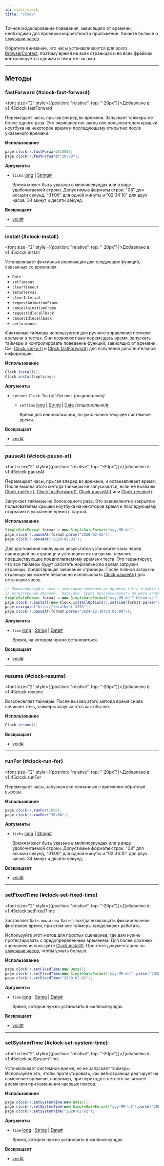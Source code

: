 ```yaml
---
id: class-clock
title: "Clock"
---
```


Точное моделирование поведения, зависящего от времени, необходимо для проверки корректности приложений. Узнайте больше о [эмуляции часов](../clock.mdx).

Обратите внимание, что часы устанавливаются для всего [BrowserContext], поэтому время на всех страницах и во всех фреймах контролируется одними и теми же часами.

---

## Методы

### fastForward {#clock-fast-forward}

<font size="2" style={{position: "relative", top: "-20px"}}>Добавлено в: v1.45</font><x-search>clock.fastForward</x-search>

Перемещает часы, прыгая вперед во времени. Запускает таймеры не более одного раза. Это эквивалентно закрытию пользователем крышки ноутбука на некоторое время и последующему открытию после указанного времени.

**Использование**

```java
page.clock().fastForward(1000);
page.clock().fastForward("30:00");
```

**Аргументы**
- `ticks` [long] | [String]<a aria-hidden="true" tabIndex="-1" class="list-anchor-link" id="clock-fast-forward-option-ticks"/><a href="#clock-fast-forward-option-ticks" class="list-anchor">#</a>
  
  Время может быть указано в миллисекундах или в виде удобочитаемой строки. Допустимые форматы строк: "08" для восьми секунд, "01:00" для одной минуты и "02:34:10" для двух часов, 34 минут и десяти секунд.

**Возвращает**
- [void]<a aria-hidden="true" tabIndex="-1" class="list-anchor-link" id="clock-fast-forward-return"/><a href="#clock-fast-forward-return" class="list-anchor">#</a>

---

### install {#clock-install}

<font size="2" style={{position: "relative", top: "-20px"}}>Добавлено в: v1.45</font><x-search>clock.install</x-search>

Устанавливает фиктивные реализации для следующих функций, связанных со временем:
* `Date`
* `setTimeout`
* `clearTimeout`
* `setInterval`
* `clearInterval`
* `requestAnimationFrame`
* `cancelAnimationFrame`
* `requestIdleCallback`
* `cancelIdleCallback`
* `performance`

Фиктивные таймеры используются для ручного управления потоком времени в тестах. Они позволяют вам перемещать время, запускать таймеры и контролировать поведение функций, зависящих от времени. См. [Clock.runFor()](/api/class-clock.mdx#clock-run-for) и [Clock.fastForward()](/api/class-clock.mdx#clock-fast-forward) для получения дополнительной информации.

**Использование**

```java
Clock.install();
Clock.install(options);
```

**Аргументы**
- `options` `Clock.InstallOptions` *(опционально)*
  - `setTime` [long] | [String] | [Date] *(опционально)*<a aria-hidden="true" tabIndex="-1" class="list-anchor-link" id="clock-install-option-time"/><a href="#clock-install-option-time" class="list-anchor">#</a>
    
    Время для инициализации, по умолчанию текущее системное время.

**Возвращает**
- [void]<a aria-hidden="true" tabIndex="-1" class="list-anchor-link" id="clock-install-return"/><a href="#clock-install-return" class="list-anchor">#</a>

---

### pauseAt {#clock-pause-at}

<font size="2" style={{position: "relative", top: "-20px"}}>Добавлено в: v1.45</font><x-search>clock.pauseAt</x-search>

Перемещает часы, прыгая вперед во времени, и останавливает время. После вызова этого метода таймеры не запускаются, если не вызваны [Clock.runFor()](/api/class-clock.mdx#clock-run-for), [Clock.fastForward()](/api/class-clock.mdx#clock-fast-forward), [Clock.pauseAt()](/api/class-clock.mdx#clock-pause-at) или [Clock.resume()](/api/class-clock.mdx#clock-resume).

Запускает таймеры не более одного раза. Это эквивалентно закрытию пользователем крышки ноутбука на некоторое время и последующему открытию в указанное время с паузой.

**Использование**

```java
SimpleDateFormat format = new SimpleDateFormat("yyy-MM-dd");
page.clock().pauseAt(format.parse("2020-02-02"));
page.clock().pauseAt("2020-02-02");
```

Для достижения наилучших результатов установите часы перед навигацией по странице и установите их на время, немного предшествующее предполагаемому времени теста. Это гарантирует, что все таймеры будут работать нормально во время загрузки страницы, предотвращая зависание страницы. После полной загрузки страницы вы можете безопасно использовать [Clock.pauseAt()](/api/class-clock.mdx#clock-pause-at) для остановки часов.

```java
// Инициализируйте часы с некоторым временем до времени теста и дайте странице загрузиться
// естественным образом. `Date.now` будет прогрессировать по мере запуска таймеров.
SimpleDateFormat format = new SimpleDateFormat("yyy-MM-dd'T'HH:mm:ss");
page.clock().install(new Clock.InstallOptions().setTime(format.parse("2024-12-10T08:00:00")));
page.navigate("http://localhost:3333");
page.clock().pauseAt(format.parse("2024-12-10T10:00:00"));
```

**Аргументы**
- `time` [long] | [String] | [Date]<a aria-hidden="true" tabIndex="-1" class="list-anchor-link" id="clock-pause-at-option-time"/><a href="#clock-pause-at-option-time" class="list-anchor">#</a>
  
  Время, на котором нужно остановиться.

**Возвращает**
- [void]<a aria-hidden="true" tabIndex="-1" class="list-anchor-link" id="clock-pause-at-return"/><a href="#clock-pause-at-return" class="list-anchor">#</a>

---

### resume {#clock-resume}

<font size="2" style={{position: "relative", top: "-20px"}}>Добавлено в: v1.45</font><x-search>clock.resume</x-search>

Возобновляет таймеры. После вызова этого метода время снова начинает течь, таймеры запускаются как обычно.

**Использование**

```java
Clock.resume();
```

**Возвращает**
- [void]<a aria-hidden="true" tabIndex="-1" class="list-anchor-link" id="clock-resume-return"/><a href="#clock-resume-return" class="list-anchor">#</a>

---

### runFor {#clock-run-for}

<font size="2" style={{position: "relative", top: "-20px"}}>Добавлено в: v1.45</font><x-search>clock.runFor</x-search>

Перемещает часы, запуская все связанные с временем обратные вызовы.

**Использование**

```java
page.clock().runFor(1000);
page.clock().runFor("30:00");
```

**Аргументы**
- `ticks` [long] | [String]<a aria-hidden="true" tabIndex="-1" class="list-anchor-link" id="clock-run-for-option-ticks"/><a href="#clock-run-for-option-ticks" class="list-anchor">#</a>
  
  Время может быть указано в миллисекундах или в виде удобочитаемой строки. Допустимые форматы строк: "08" для восьми секунд, "01:00" для одной минуты и "02:34:10" для двух часов, 34 минут и десяти секунд.

**Возвращает**
- [void]<a aria-hidden="true" tabIndex="-1" class="list-anchor-link" id="clock-run-for-return"/><a href="#clock-run-for-return" class="list-anchor">#</a>

---

### setFixedTime {#clock-set-fixed-time}

<font size="2" style={{position: "relative", top: "-20px"}}>Добавлено в: v1.45</font><x-search>clock.setFixedTime</x-search>

Заставляет `Date.now` и `new Date()` всегда возвращать фиксированное фиктивное время, при этом все таймеры продолжают работать.

Используйте этот метод для простых сценариев, где вам нужно протестировать с предопределенным временем. Для более сложных сценариев используйте [Clock.install()](/api/class-clock.mdx#clock-install). Прочтите документацию по [эмуляции часов](../clock.mdx), чтобы узнать больше.

**Использование**

```java
page.clock().setFixedTime(new Date());
page.clock().setFixedTime(new SimpleDateFormat("yyy-MM-dd").parse("2020-02-02"));
page.clock().setFixedTime("2020-02-02");
```

**Аргументы**
- `time` [long] | [String] | [Date]<a aria-hidden="true" tabIndex="-1" class="list-anchor-link" id="clock-set-fixed-time-option-time"/><a href="#clock-set-fixed-time-option-time" class="list-anchor">#</a>
  
  Время, которое нужно установить в миллисекундах.

**Возвращает**
- [void]<a aria-hidden="true" tabIndex="-1" class="list-anchor-link" id="clock-set-fixed-time-return"/><a href="#clock-set-fixed-time-return" class="list-anchor">#</a>

---

### setSystemTime {#clock-set-system-time}

<font size="2" style={{position: "relative", top: "-20px"}}>Добавлено в: v1.45</font><x-search>clock.setSystemTime</x-search>

Устанавливает системное время, но не запускает таймеры. Используйте это, чтобы протестировать, как веб-страница реагирует на изменение времени, например, при переходе с летнего на зимнее время или при изменении часовых поясов.

**Использование**

```java
page.clock().setSystemTime(new Date());
page.clock().setSystemTime(new SimpleDateFormat("yyy-MM-dd").parse("2020-02-02"));
page.clock().setSystemTime("2020-02-02");
```

**Аргументы**
- `time` [long] | [String] | [Date]<a aria-hidden="true" tabIndex="-1" class="list-anchor-link" id="clock-set-system-time-option-time"/><a href="#clock-set-system-time-option-time" class="list-anchor">#</a>
  
  Время, которое нужно установить в миллисекундах.

**Возвращает**
- [void]<a aria-hidden="true" tabIndex="-1" class="list-anchor-link" id="clock-set-system-time-return"/><a href="#clock-set-system-time-return" class="list-anchor">#</a>

[APIRequest]: /api/class-apirequest.mdx "APIRequest"
[APIRequestContext]: /api/class-apirequestcontext.mdx "APIRequestContext"
[APIResponse]: /api/class-apiresponse.mdx "APIResponse"
[APIResponseAssertions]: /api/class-apiresponseassertions.mdx "APIResponseAssertions"
[Browser]: /api/class-browser.mdx "Browser"
[BrowserContext]: /api/class-browsercontext.mdx "BrowserContext"
[BrowserType]: /api/class-browsertype.mdx "BrowserType"
[CDPSession]: /api/class-cdpsession.mdx "CDPSession"
[Clock]: /api/class-clock.mdx "Clock"
[ConsoleMessage]: /api/class-consolemessage.mdx "ConsoleMessage"
[Dialog]: /api/class-dialog.mdx "Dialog"
[Download]: /api/class-download.mdx "Download"
[ElementHandle]: /api/class-elementhandle.mdx "ElementHandle"
[FileChooser]: /api/class-filechooser.mdx "FileChooser"
[FormData]: /api/class-formdata.mdx "FormData"
[Frame]: /api/class-frame.mdx "Frame"
[FrameLocator]: /api/class-framelocator.mdx "FrameLocator"
[JSHandle]: /api/class-jshandle.mdx "JSHandle"
[Keyboard]: /api/class-keyboard.mdx "Keyboard"
[Locator]: /api/class-locator.mdx "Locator"
[LocatorAssertions]: /api/class-locatorassertions.mdx "LocatorAssertions"
[Mouse]: /api/class-mouse.mdx "Mouse"
[Page]: /api/class-page.mdx "Page"
[PageAssertions]: /api/class-pageassertions.mdx "PageAssertions"
[Playwright]: /api/class-playwright.mdx "Playwright"
[PlaywrightAssertions]: /api/class-playwrightassertions.mdx "PlaywrightAssertions"
[PlaywrightException]: /api/class-playwrightexception.mdx "PlaywrightException"
[Request]: /api/class-request.mdx "Request"
[RequestOptions]: /api/class-requestoptions.mdx "RequestOptions"
[Response]: /api/class-response.mdx "Response"
[Route]: /api/class-route.mdx "Route"
[Selectors]: /api/class-selectors.mdx "Selectors"
[TimeoutError]: /api/class-timeouterror.mdx "TimeoutError"
[Touchscreen]: /api/class-touchscreen.mdx "Touchscreen"
[Tracing]: /api/class-tracing.mdx "Tracing"
[Video]: /api/class-video.mdx "Video"
[WebError]: /api/class-weberror.mdx "WebError"
[WebSocket]: /api/class-websocket.mdx "WebSocket"
[WebSocketFrame]: /api/class-websocketframe.mdx "WebSocketFrame"
[WebSocketRoute]: /api/class-websocketroute.mdx "WebSocketRoute"
[Worker]: /api/class-worker.mdx "Worker"
[Element]: https://developer.mozilla.org/en-US/docs/Web/API/element "Element"
[EvaluationArgument]: /evaluating.mdx#evaluation-argument "EvaluationArgument"
[Promise]: https://developer.mozilla.org/en-US/docs/Web/JavaScript/Reference/Global_Objects/Promise "Promise"
[iterator]: https://developer.mozilla.org/en-US/docs/Web/JavaScript/Reference/Iteration_protocols "Iterator"
[origin]: https://developer.mozilla.org/en-US/docs/Glossary/Origin "Origin"
[selector]: https://developer.mozilla.org/en-US/docs/Web/CSS/CSS_Selectors "selector"
[Serializable]: https://developer.mozilla.org/en-US/docs/Web/JavaScript/Reference/Global_Objects/JSON/stringify#Description "Serializable"
[UIEvent.detail]: https://developer.mozilla.org/en-US/docs/Web/API/UIEvent/detail "UIEvent.detail"
[UnixTime]: https://en.wikipedia.org/wiki/Unix_time "Unix Time"
[xpath]: https://developer.mozilla.org/en-US/docs/Web/XPath "xpath"

[boolean]: https://docs.oracle.com/javase/tutorial/java/nutsandbolts/datatypes.html "boolean"
[byte&#91;&#93;]: https://docs.oracle.com/javase/tutorial/java/nutsandbolts/datatypes.html "byte[]"
[Consumer]: https://docs.oracle.com/javase/8/docs/api/java/util/function/Consumer.html "Consumer"
[Date]: https://docs.oracle.com/javase/8/docs/api/java/util/Date.html "Date"
[double]: https://docs.oracle.com/javase/tutorial/java/nutsandbolts/datatypes.html "double"
[InputStream]: https://docs.oracle.com/javase/8/docs/api/java/io/InputStream.html "InputStream"
[int]: https://docs.oracle.com/javase/tutorial/java/nutsandbolts/datatypes.html "int"
[long]: https://docs.oracle.com/javase/tutorial/java/nutsandbolts/datatypes.html "long"
[JsonObject]: https://www.javadoc.io/doc/com.google.code.gson/gson/latest/com.google.gson/com/google/gson/JsonObject.html "JsonObject"
[List]: https://docs.oracle.com/javase/8/docs/api/java/util/List.html "List"
[Map]: https://docs.oracle.com/javase/8/docs/api/java/util/Map.html "Map"
[null]: https://docs.oracle.com/javase/specs/jls/se8/html/jls-3.html#jls-3.10.7 "null"
[Object]: https://docs.oracle.com/javase/8/docs/api/java/lang/Object.html "Object"
[Path]: https://docs.oracle.com/javase/8/docs/api/java/nio/file/Path.html "Path"
[Pattern]: https://docs.oracle.com/javase/8/docs/api/java/util/regex/Pattern.html "Pattern"
[Predicate]: https://docs.oracle.com/javase/8/docs/api/java/util/function/Predicate.html "Predicate"
[void]: https://docs.oracle.com/javase/tutorial/java/javaOO/methods.html "void"
[Runnable]: https://docs.oracle.com/javase/8/docs/api/java/lang/Runnable.html "Runnable"
[RuntimeException]: https://docs.oracle.com/javase/8/docs/api/java/lang/RuntimeException.html "RuntimeException"
[String]: https://docs.oracle.com/javase/8/docs/api/java/lang/String.html "String"

[all available image tags]: https://mcr.microsoft.com/en-us/product/playwright/java/about "all available image tags"
[Microsoft Artifact Registry]: https://mcr.microsoft.com/en-us/product/playwright/java/about "Microsoft Artifact Registry"
[Dockerfile.noble]: https://github.com/microsoft/playwright-java/blob/main/utils/docker/Dockerfile.noble "Dockerfile.noble"
